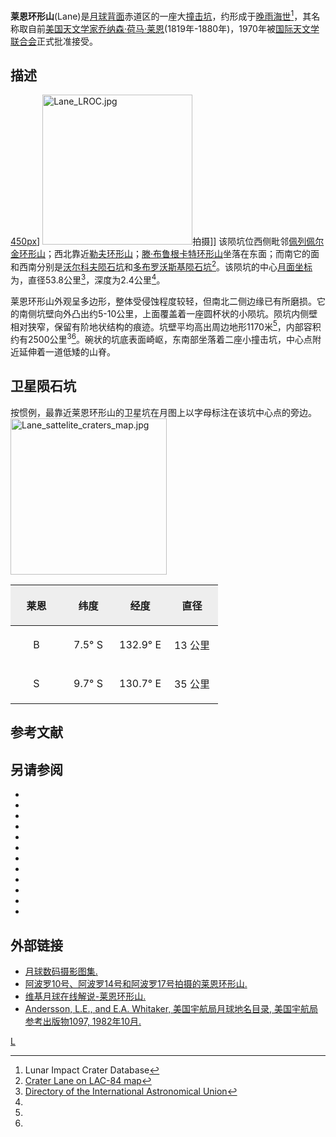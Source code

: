 {{lunar crater data|
 image=Lane crater AS17-M-1135.jpg|240px|
 caption=[[阿波罗17号|阿波罗17号]]测绘相机拍摄的图像|
 latitude=9.5|
 N_or_S=S|
 longitude=132.36|
 E_or_W=E|
 diameter=53.8公里|
 depth=2.4公里|
 colong=84|
 eponym=[[强纳生·荷马·莱恩|乔纳森·荷·莱恩]]}}
'''莱恩环形山'''(Lane)是[[月球背面|月球背面]]赤道区的一座大[[撞击坑|撞击坑]]，约形成于[[晚雨海世|晚雨海世]]<ref name=LICD>Lunar Impact Crater Database</ref>，其名称取自前[[美国|美国]][[天文学家|天文学家]][[强纳生·荷马·莱恩|乔纳森·荷马·莱恩]](1819年-1880年)，1970年被[[国际天文学联合会|国际天文学联合会]]正式批准接受。

==描述==
[[image:FesenkovCraterLOC2.jpg|450px]]]
[[Image:Lane_LROC.jpg|240px]]拍摄]]
该陨坑位西侧毗邻[[佩列佩尔金环形山|佩列佩尔金环形山]]；西北靠近[[勒夫环形山|勒夫环形山]]；[[滕·布鲁根卡特环形山|滕·布鲁根卡特环形山]]坐落在东面；而南它的面和西南分别是[[沃尔科夫陨石坑|沃尔科夫陨石坑]]和[[多布罗沃斯基陨石坑|多布罗沃斯基陨石坑]]<ref>[http://planetarynames.wr.usgs.gov/images/Lunar/lac_84_lo.pdf Crater Lane on LAC-84 map]</ref>。该陨坑的中心[[月面坐标|月面坐标]]为{{Coord|9.5|S|132.36|E|globe:Moon|nogoogle=1|noosm=1}}，直径53.8公里<ref name="IAU">[http://planetarynames.wr.usgs.gov/Feature/3268 Directory of the International Astronomical Union]</ref>，深度为2.4公里<ref name="LICD"/>。

莱恩环形山外观呈多边形，整体受侵蚀程度较轻，但南北二侧边缘已有所磨损。它的南侧坑壁向外凸出约5-10公里，上面覆盖着一座圆杯状的小陨坑。陨坑内侧壁相对狭窄，保留有阶地状结构的痕迹。坑壁平均高出周边地形1170米<ref name="LICD"/>，内部容积约有2500公里<sup>3</sup><ref name="LICD"/>。碗状的坑底表面崎岖，东南部坐落着二座小撞击坑，中心点附近延伸着一道低矮的山脊。

==卫星陨石坑==
按惯例，最靠近莱恩环形山的卫星坑在月图上以字母标注在该坑中心点的旁边。
[[Image:Lane_sattelite_craters_map.jpg|250px]]

{| class="wikitable"
!width="25%" style="background:#eeeeee;" |莱恩 
!width="25%" style="background:#eeeeee;" |纬度
!width="25%" style="background:#eeeeee;" |经度
!width="25%" style="background:#eeeeee;" |直径
|-
|align="center"|B
|align="center"|7.5° S
|align="center"|132.9° E
|align="center"|13 公里
|-
|align="center"|S
|align="center"|9.7° S
|align="center"|130.7° E
|align="center"|35 公里
|}{{clear}}
==参考文献==
{{reflist}}

==另请参阅==
{{refbegin}}
* {{cite book
  | last1 = Andersson
  | first1 = L. E.
  | last2 = Whitaker
  | first2 = E. A.
  | authorlink2 = Ewen Whitaker
  | date = 1982
  | title = [[NASA|NASA]] Catalogue of Lunar Nomenclature
  | publisher = NASA RP-1097
  | ref = harv
  }}
* {{cite web
  | last = Blue
  | first = Jennifer
  | date = July 25, 2007
  | title = Gazetteer of Planetary Nomenclature
  | publisher = [[United_States_Geological_Survey|USGS]]
  | url = http://planetarynames.wr.usgs.gov/
  | accessdate = 2007-08-05
  | ref = harv
  | archive-date = 2018-12-25
  | archive-url = https://web.archive.org/web/20181225170157/https://planetarynames.wr.usgs.gov/
  | dead-url = no
  }}
* {{cite book
  | last1 = Bussey
  | first1 = B.
  | authorlink1 = Ben Bussey
  | last2 = Spudis
  | first2 = P.
  | authorlink2 = Paul Spudis
  | date = 2004
  | title = The Clementine Atlas of the Moon
  | publisher = Cambridge University Press
  | location = New York
  | isbn = 978-0-521-81528-4
  | ref = harv
  }}
* {{cite book
  | last1 = Cocks
  | first1 = Elijah E.
  | last2 = Cocks
  | first2 = Josiah C.
  | date = 1995
  | title = Who's Who on the Moon: A Biographical Dictionary of Lunar Nomenclature
  | url = https://archive.org/details/isbn_9780936389271
  | publisher = Tudor Publishers
  | isbn = 978-0-936389-27-1
  | ref = harv
  }}
* {{cite web
  | last = McDowell
  | first = Jonathan
  | date = July 15, 2007
  | url = http://host.planet4589.org/astro/lunar/
  | title = Lunar Nomenclature
  | publisher = Jonathan's Space Report
  | accessdate = 2007-10-24
  | ref = harv
  | archive-date = 2018-12-25
  | archive-url = https://web.archive.org/web/20181225170156/http://host.planet4589.org/astro/lunar/
  | dead-url = no
  }}
* {{cite journal| last1 = Menzel| first1 = D. H.| last2 = Minnaert| first2 = M.| last3 = Levin| first3 = B.| last4 = Dollfus| first4 = A.| last5 = Bell| first5 = B.| title = Report on Lunar Nomenclature by the Working Group of Commission 17 of the IAU| doi = 10.1007/BF00171763| journal = Space Science Reviews| volume = 12| issue = 2| pages = 136–186| date = 1971| bibcode = 1971SSRv...12..136M| ref = harv}}
* {{cite book
  | first = Patrick
  | last = Moore
  | authorlink = Patrick Moore
  | date = 2001
  | title = On the Moon
  | url = https://archive.org/details/patrickmooreonmo00patr
  | publisher = Sterling Publishing Co.
  | isbn = 978-0-304-35469-6
  | ref = harv
  }}
* {{cite book
  | first = Fred W.
  | last = Price
  | date = 1988
  | title = The Moon Observer's Handbook
  | publisher = Cambridge University Press
  | isbn = 978-0-521-33500-3
  | ref = harv
  }}
* {{cite book
  | last = Rükl
  | first = Antonín
  | authorlink = Antonín Rükl
  | date = 1990
  | title = Atlas of the Moon
  | publisher = Kalmbach Books
  | isbn = 978-0-913135-17-4
  | ref = harv
  }}
* {{cite book
  | last = Webb
  | first = Rev. T. W.
  | authorlink = Thomas William Webb
  | date = 1962
  | title = Celestial Objects for Common Telescopes
  | url = https://archive.org/details/celestialobjects00webb
  | edition = 6th revised
  | publisher = Dover
  | isbn = 978-0-486-20917-3
  | ref = harv
  }}
* {{cite book
  | first = Ewen A.
  | last = Whitaker
  | authorlink = Ewen Whitaker
  | date = 1999
  | title = Mapping and Naming the Moon
  | publisher = Cambridge University Press
  | isbn = 978-0-521-62248-6
  | ref = harv
  }}
* {{cite book
  | first = Peter T.
  | last = Wlasuk
  | date = 2000
  | title = Observing the Moon
  | publisher = Springer
  | isbn = 978-1-85233-193-1
  | ref = harv
 }}
{{refend}}

==外部链接==
*[http://www.lpi.usra.edu/resources/lunar_orbiter/bin/srch_nam.shtml?Lane%7C0 月球数码摄影图集.]
*[http://www.lpi.usra.edu/resources/apollo/search/feature/?feature=Lane 阿波罗10号、阿波罗14号和阿波罗17号拍摄的莱恩环形山.]
*[http://the-moon.wikispaces.com/Lane 维基月球在线解说-莱恩环形山.]
*[http://planet4589.org/astro/lunar/RP-1097.pdf Andersson, L.E., and E.A. Whitaker, 美国宇航局月球地名目录, 美国宇航局参考出版物1097, 1982年10月.] {{Wayback|url=http://planet4589.org/astro/lunar/RP-1097.pdf |date=20141006125838 }}

[[Category:月球环形山|L]]
{{月球環形山 (L-N)}}
